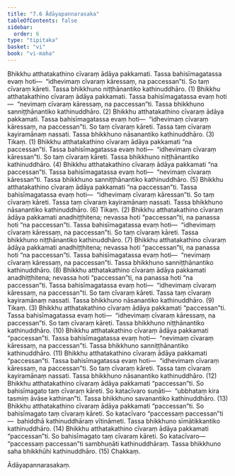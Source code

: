 ```yaml
---
title: "7.6 Ādāyapannarasaka"
tableOfContents: false
sidebar:
  order: 6
type: "tipitaka"
basket: "vi"
book: "vi-maha"
---
```



<DynamicBreadcrumb />

<Division number="315" book="vi-maha" e="ch" v="3" p="357">

<Paragraph number="1427" book="vi-maha">
Bhikkhu atthatakathino cīvaraṃ ādāya pakkamati. Tassa bahisīmagatassa evaṃ hoti—  “idhevimaṃ cīvaraṃ kāressaṃ, na paccessan”ti. So taṃ cīvaraṃ kāreti. Tassa bhikkhuno niṭṭhānantiko kathinuddhāro. (1)
</Paragraph>

<Paragraph number="1428" book="vi-maha">
Bhikkhu atthatakathino cīvaraṃ ādāya pakkamati. Tassa bahisīmagatassa evaṃ hoti—  “nevimaṃ cīvaraṃ kāressaṃ, na paccessan”ti. Tassa bhikkhuno sanniṭṭhānantiko kathinuddhāro. (2)
</Paragraph>

<Paragraph number="1429" book="vi-maha">
Bhikkhu atthatakathino cīvaraṃ ādāya pakkamati. Tassa bahisīmagatassa evaṃ hoti—  “idhevimaṃ cīvaraṃ kāressaṃ, na paccessan”ti. So taṃ cīvaraṃ kāreti. Tassa taṃ cīvaraṃ kayiramānaṃ nassati. Tassa bhikkhuno nāsanantiko kathinuddhāro. (3)

</Paragraph>
</Division>

<Paragraph number="1430" type="center" book="vi-maha">
Tikaṃ. (1)


</Paragraph>

<Paragraph number="1431" book="vi-maha">
Bhikkhu atthatakathino cīvaraṃ ādāya pakkamati “na paccessan”ti. Tassa bahisīmagatassa evaṃ hoti—  “idhevimaṃ cīvaraṃ kāressan”ti. So taṃ cīvaraṃ kāreti. Tassa bhikkhuno niṭṭhānantiko kathinuddhāro. (4)
</Paragraph>

<Paragraph number="1432" book="vi-maha">
Bhikkhu atthatakathino cīvaraṃ ādāya pakkamati “na paccessan”ti. Tassa bahisīmagatassa evaṃ hoti—  “nevimaṃ cīvaraṃ kāressan”ti. Tassa bhikkhuno sanniṭṭhānantiko kathinuddhāro. (5)
</Paragraph>

<Paragraph number="1433" book="vi-maha">
Bhikkhu atthatakathino cīvaraṃ ādāya pakkamati “na paccessan”ti. Tassa bahisīmagatassa evaṃ hoti—  “idhevimaṃ cīvaraṃ kāressan”ti. So taṃ cīvaraṃ kāreti. Tassa taṃ cīvaraṃ kayiramānaṃ nassati. Tassa bhikkhuno nāsanantiko kathinuddhāro. (6)

</Paragraph>

<Paragraph number="1434" type="center" book="vi-maha">
Tikaṃ. (2)


</Paragraph>

<Paragraph number="1435" book="vi-maha">
Bhikkhu atthatakathino cīvaraṃ ādāya pakkamati anadhiṭṭhitena; nevassa hoti “paccessan”ti, na panassa hoti “na paccessan”ti. Tassa bahisīmagatassa evaṃ hoti—  “idhevimaṃ cīvaraṃ kāressaṃ, na paccessan”ti. So taṃ cīvaraṃ kāreti. Tassa bhikkhuno niṭṭhānantiko kathinuddhāro. (7)
</Paragraph>

<Paragraph number="1436" book="vi-maha">
Bhikkhu atthatakathino cīvaraṃ ādāya pakkamati anadhiṭṭhitena; nevassa hoti “paccessan”ti, na panassa hoti “na paccessan”ti. Tassa bahisīmagatassa evaṃ hoti—  “nevimaṃ cīvaraṃ kāressaṃ, na paccessan”ti. Tassa bhikkhuno sanniṭṭhānantiko kathinuddhāro. (8)
</Paragraph>

<Paragraph number="1437" book="vi-maha">
Bhikkhu atthatakathino cīvaraṃ ādāya pakkamati anadhiṭṭhitena; nevassa hoti “paccessan”ti, na panassa hoti “na paccessan”ti. Tassa bahisīmagatassa evaṃ hoti—  “idhevimaṃ cīvaraṃ kāressaṃ, na paccessan”ti. So taṃ cīvaraṃ kāreti. Tassa taṃ cīvaraṃ kayiramānaṃ nassati. Tassa bhikkhuno nāsanantiko kathinuddhāro. (9)

</Paragraph>

<Paragraph number="1438" type="center" book="vi-maha">
Tikaṃ. (3)


</Paragraph>

<Paragraph number="1439" book="vi-maha">
Bhikkhu atthatakathino cīvaraṃ ādāya pakkamati “paccessan”ti. Tassa bahisīmagatassa evaṃ hoti—  “idhevimaṃ cīvaraṃ kāressaṃ, na paccessan”ti. So taṃ cīvaraṃ kāreti. Tassa bhikkhuno niṭṭhānantiko kathinuddhāro. (10)
</Paragraph>

<Paragraph number="1440" book="vi-maha">
Bhikkhu atthatakathino cīvaraṃ ādāya pakkamati “paccessan”ti. Tassa bahisīmagatassa evaṃ hoti—  “nevimaṃ cīvaraṃ kāressaṃ, na paccessan”ti. Tassa bhikkhuno sanniṭṭhānantiko kathinuddhāro. (11)
</Paragraph>

<Paragraph number="1441" book="vi-maha">
Bhikkhu atthatakathino cīvaraṃ ādāya pakkamati “paccessan”ti. Tassa bahisīmagatassa evaṃ hoti—  “idhevimaṃ cīvaraṃ kāressaṃ, na paccessan”ti. So taṃ cīvaraṃ kāreti. Tassa taṃ cīvaraṃ kayiramānaṃ nassati. Tassa bhikkhuno nāsanantiko kathinuddhāro. (12)
</Paragraph>

<Paragraph number="1442" book="vi-maha">
Bhikkhu atthatakathino cīvaraṃ ādāya pakkamati “paccessan”ti. So bahisīmagato taṃ cīvaraṃ kāreti. So katacīvaro suṇāti—  “ubbhataṃ kira tasmiṃ āvāse kathinan”ti. Tassa bhikkhuno savanantiko kathinuddhāro. (13)
</Paragraph>

<Paragraph number="1443" book="vi-maha">
Bhikkhu atthatakathino cīvaraṃ ādāya pakkamati “paccessan”ti. So bahisīmagato taṃ cīvaraṃ kāreti. So katacīvaro “paccessaṃ paccessan”ti—  bahiddhā kathinuddhāraṃ vītināmeti. Tassa bhikkhuno sīmātikkantiko kathinuddhāro. (14)
</Paragraph>

<Paragraph number="1444" book="vi-maha">
Bhikkhu atthatakathino cīvaraṃ ādāya pakkamati “paccessan”ti. So bahisīmagato taṃ cīvaraṃ kāreti. So katacīvaro—  “paccessaṃ paccessan”ti sambhuṇāti kathinuddhāraṃ. Tassa bhikkhuno saha bhikkhūhi kathinuddhāro. (15)

</Paragraph>

<Paragraph number="1445" type="center" book="vi-maha">
Chakkaṃ.

  
Ādāyapannarasakaṃ.
</Paragraph>